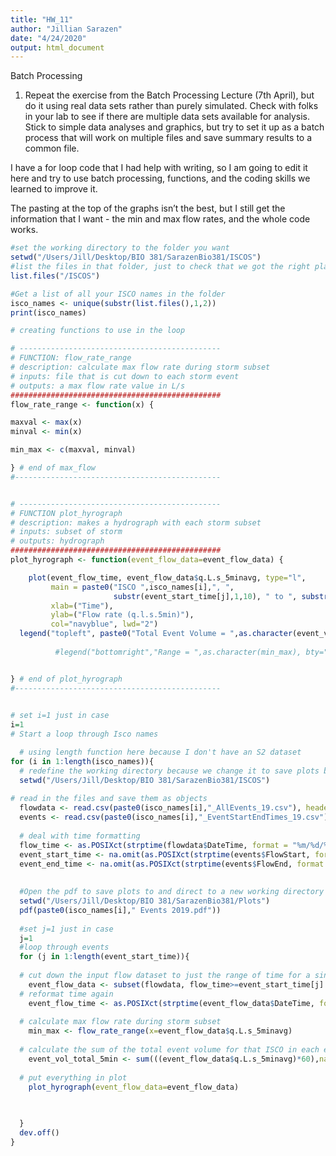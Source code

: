 ```yaml
---
title: "HW_11"
author: "Jillian Sarazen"
date: "4/24/2020"
output: html_document
---
```

Batch Processing

1) Repeat the exercise from the Batch Processing Lecture (7th April), but do it using real data sets rather than purely simulated. Check with folks in your lab to see if there are multiple data sets available for analysis. Stick to simple data analyses and graphics, but try to set it up as a batch process that will work on multiple files and save summary results to a common file.

I have a for loop code that I had help with writing, so I am going to edit it here and try to use batch processing, functions, and the coding skills we learned to improve it.

The pasting at the top of the graphs isn't the best, but I still get the information that I want - the min and max flow rates, and the whole code works.

```r

#set the working directory to the folder you want
setwd("/Users/Jill/Desktop/BIO 381/SarazenBio381/ISCOS")
#list the files in that folder, just to check that we got the right place
list.files("/ISCOS")

#Get a list of all your ISCO names in the folder
isco_names <- unique(substr(list.files(),1,2))
print(isco_names)

# creating functions to use in the loop

# ---------------------------------------------
# FUNCTION: flow_rate_range
# description: calculate max flow rate during storm subset
# inputs: file that is cut down to each storm event
# outputs: a max flow rate value in L/s
###############################################
flow_rate_range <- function(x) {

maxval <- max(x)
minval <- min(x)

min_max <- c(maxval, minval)

} # end of max_flow
#----------------------------------------------


# ---------------------------------------------
# FUNCTION plot_hyrograph
# description: makes a hydrograph with each storm subset
# inputs: subset of storm
# outputs: hydrograph
###############################################
plot_hyrograph <- function(event_flow_data=event_flow_data) {

    plot(event_flow_time, event_flow_data$q.L.s_5minavg, type="l",
         main = paste0("ISCO ",isco_names[i],", ", 
                       substr(event_start_time[j],1,10), " to ", substr(event_end_time[j],1,10)),
         xlab=("Time"), 
         ylab=("Flow rate (q.l.s.5min)"), 
         col="navyblue", lwd="2")
  legend("topleft", paste0("Total Event Volume = ",as.character(event_vol_total_5min)," L", " Range = ",as.character(min_max)))
 
          #legend("bottomright","Range = ",as.character(min_max), bty="n")


} # end of plot_hyrograph
#----------------------------------------------
 

# set i=1 just in case
i=1
# Start a loop through Isco names

  # using length function here because I don't have an S2 dataset
for (i in 1:length(isco_names)){
  # redefine the working directory because we change it to save plots below
  setwd("/Users/Jill/Desktop/BIO 381/SarazenBio381/ISCOS")
  
# read in the files and save them as objects
  flowdata <- read.csv(paste0(isco_names[i],"_AllEvents_19.csv"), header=T)
  events <- read.csv(paste0(isco_names[i],"_EventStartEndTimes_19.csv"), header=T)
  
  # deal with time formatting
  flow_time <- as.POSIXct(strptime(flowdata$DateTime, format = "%m/%d/%y %H:%M", tz = "EST"))
  event_start_time <- na.omit(as.POSIXct(strptime(events$FlowStart, format = "%m/%d/%y %H:%M", tz = "EST")))
  event_end_time <- na.omit(as.POSIXct(strptime(events$FlowEnd, format = "%m/%d/%y %H:%M", tz = "EST")))
  
  
  #Open the pdf to save plots to and direct to a new working directory to save them
  setwd("/Users/Jill/Desktop/BIO 381/SarazenBio381/Plots")
  pdf(paste0(isco_names[i]," Events 2019.pdf")) 
  
  #set j=1 just in case
  j=1
  #loop through events
  for (j in 1:length(event_start_time)){
    
  # cut down the input flow dataset to just the range of time for a single storm
    event_flow_data <- subset(flowdata, flow_time>=event_start_time[j] & flow_time<=event_end_time[j])
  # reformat time again 
    event_flow_time <- as.POSIXct(strptime(event_flow_data$DateTime, format = "%m/%d/%y %H:%M", tz = "EST"))
    
  # calculate max flow rate during storm subset
    min_max <- flow_rate_range(x=event_flow_data$q.L.s_5minavg)
    
  # calculate the sum of the total event volume for that ISCO in each event
    event_vol_total_5min <- sum(((event_flow_data$q.L.s_5minavg)*60),na.rm=T)
    
  # put everything in plot
    plot_hyrograph(event_flow_data=event_flow_data)
    

  
  }
  dev.off()
}



```

